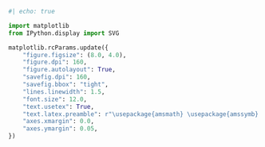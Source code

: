 ```python
#| echo: true

import matplotlib
from IPython.display import SVG

matplotlib.rcParams.update({
    "figure.figsize": (8.0, 4.0),
    "figure.dpi": 160,
    "figure.autolayout": True,
    "savefig.dpi": 160,
    "savefig.bbox": "tight",
    "lines.linewidth": 1.5,
    "font.size": 12.0,
    "text.usetex": True,
    "text.latex.preamble": r"\usepackage{amsmath} \usepackage{amssymb} \usepackage{physics}",
    "axes.xmargin": 0.0,
    "axes.ymargin": 0.05,
})
```
